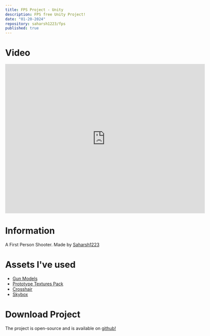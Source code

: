 ```yaml
---
title: FPS Project - Unity
description: FPS free Unity Project!
date: "01-20-2024"
repository: saharsh1223/fps
published: true
---
```



# Video

<iframe
  style={{borderRadius: '8px', width: '640px', overflow: 'hidden'}}
  width='640'
  height='480'
  src='https://www.youtube.com/embed/moUNUlYTx3s'
  frameborder='0'
  allow='autoplay; encrypted-media'
  allowfullscreen
></iframe>

# Information

A First Person Shooter. Made by [Saharsh1223](https://www.youtube.com/SaharshDev)

# Assets I've used
- [Gun Models](https://sketchfab.com/tastytony)
- [Prototype Textures Pack](https://kenney.nl/assets/prototype-textures)
- [Crosshair](https://kenney.nl/assets/crosshair-pack)
- [Skybox](https://assetstore.unity.com/packages/2d/textures-materials/sky/fantasy-skybox-free-18353)

# Download Project

The project is open-source and is available on [github!](https://github.com/Saharsh1223/fps)